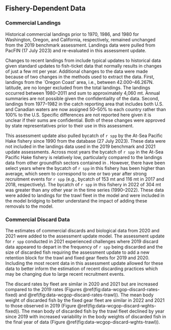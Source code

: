 ## Fishery-Dependent Data

### Commercial Landings {#commercial-landings}

Historical commercial landings prior to 1970, 1986, and 1980 for Washington, Oregon, and California, respectively, remained unchanged from the 2019 benchmark assessment. Landings data were pulled from PacFIN (17 July 2023) and re-evaluated in this assessment update.  

Changes to recent landings from \gls{pacfin} include typical updates to historical data given standard updates to fish-ticket data that normally results in changes of just a few mt per year. Additional changes to the data were made because of two changes in the methods used to extract the data. First, landings from the `Oregon Coast' \glsentrylong{inpfc} area, i.e., between 42.000--46.267\textdegree N. latitude, are no longer excluded from the total landings. The landings occurred between 1980--2011 and sum to approximately 4,060 mt. Annual summaries are not possible given the confidentiality of the data. Second, landings from 1977--1982 in the catch reporting area that includes both U.S. and Canadian waters are now assigned 50--50\% to each country rather than 100\% to the U.S. Specific differences are not reported here given it is unclear if their sums are confidential. Both of these changes were approved by state representatives prior to their use in this assessment.

This assessment update also pulled bycatch of `r spp` by the At-Sea Pacific Hake fishery since 1990 from the \gls{afsc} \gls{norpac} database (27 July 2023). These data were not included in the landings data used in the 2019 benchmark and 2021 update assessments. Across most years the bycatch of `r spp` in the At-Sea Pacific Hake fishery is relatively low, particularly compared to the landings data from other groundfish sectors contained in \gls{pacfin}.  However, there have been select years where the bycatch of `r spp` in this fishery has been higher than average, which seem to correspond to one or two year after strong recruitment events for `r spp` (e.g., bycatch of 153 mt and 116 mt in 2017 and 2018, respectively).  The bycatch of `r spp` in this fishery in 2022 of 304 mt was greater than any other year in the time series (1990--2022).  These data were added to landings for the trawl fleet in the model and were included in the model bridging to better understand the impact of adding these removals to the model.  

### Commercial Discard Data

The \gls{wcgop} estimates of commercial discards and biological data from 2020 and 2021 were added to the assessment update model. The assessment update for `r spp` conducted in 2021 experienced challenges where 2019 discard data appeared to depart in the frequency of `r spp` being discarded and the size of discarded fish requiring the assessment update to add a new retention block for the trawl and fixed gear fleets for 2019 and 2020. Including the most recent \gls{wcgop} data in this assessment update allowed for these data to better inform the estimation of recent discarding practices which may be changing due to large recent recruitment events.

The discard rates by fleet are similar in 2020 and 2021 but are increased compared to the 2019 rates (Figures \@ref(fig:data-wcgop-discard-rates-fixed) and \@ref(fig:data-wcgop-discard-rates-trawl)). The mean body weight of discarded fish by the fixed gear fleet are similar in 2022 and 2021 to those observed in 2019 (Figure \@ref(fig:data-wcgop-discard-wghts-fixed)). The mean body of discarded fish by the trawl fleet declined by year since 2019 with increased variability in the body weights of discarded fish in the final year of data (Figure \@ref(fig:data-wcgop-discard-wghts-trawl)).
